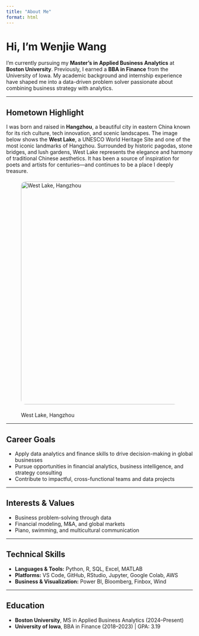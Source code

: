 ```yaml
---
title: "About Me"
format: html
---
```


#  Hi, I'm Wenjie Wang

I'm currently pursuing my **Master's in Applied Business Analytics** at **Boston University**. Previously, I earned a **BBA in Finance** from the University of Iowa. My academic background and internship experience have shaped me into a data-driven problem solver passionate about combining business strategy with analytics.

---

##  Hometown Highlight

I was born and raised in **Hangzhou**, a beautiful city in eastern China known for its rich culture, tech innovation, and scenic landscapes. The image below shows the **West Lake**, a UNESCO World Heritage Site and one of the most iconic landmarks of Hangzhou. Surrounded by historic pagodas, stone bridges, and lush gardens, West Lake represents the elegance and harmony of traditional Chinese aesthetics. It has been a source of inspiration for poets and artists for centuries—and continues to be a place I deeply treasure.

![West Lake, Hangzhou](images/westlake-image.jfif){width=600px style="display: block; margin: 20px auto; border-radius: 12px;"}

---

##  Career Goals

- Apply data analytics and finance skills to drive decision-making in global businesses
- Pursue opportunities in financial analytics, business intelligence, and strategy consulting
- Contribute to impactful, cross-functional teams and data projects

---

##  Interests & Values

- Business problem-solving through data
- Financial modeling, M&A, and global markets
- Piano, swimming, and multicultural communication

---

##  Technical Skills

- **Languages & Tools:** Python, R, SQL, Excel, MATLAB
- **Platforms:** VS Code, GitHub, RStudio, Jupyter, Google Colab, AWS
- **Business & Visualization:** Power BI, Bloomberg, Finbox, Wind

---

##  Education

- **Boston University**, MS in Applied Business Analytics (2024–Present)
- **University of Iowa**, BBA in Finance (2018–2023) | GPA: 3.19
